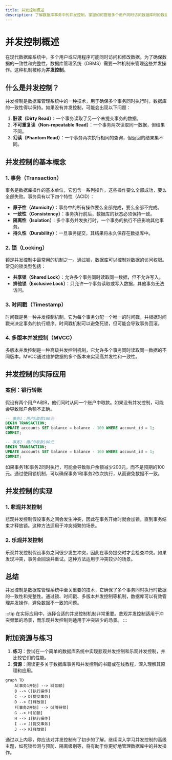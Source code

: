 ```yaml
---
title: 并发控制概述
description: 了解数据库事务中的并发控制，掌握如何管理多个用户同时访问数据库时的数据一致性问题。
---
```


# 并发控制概述

在现代数据库系统中，多个用户或应用程序可能同时访问和修改数据。为了确保数据的一致性和完整性，数据库管理系统（DBMS）需要一种机制来管理这些并发操作。这种机制被称为**并发控制**。

## 什么是并发控制？

并发控制是数据库管理系统中的一种技术，用于确保多个事务同时执行时，数据库的一致性得以保持。如果没有并发控制，可能会出现以下问题：

1. **脏读（Dirty Read）**：一个事务读取了另一个未提交事务的数据。
2. **不可重复读（Non-repeatable Read）**：一个事务两次读取同一数据，但结果不同。
3. **幻读（Phantom Read）**：一个事务两次执行相同的查询，但返回的结果集不同。

## 并发控制的基本概念

### 1. 事务（Transaction）
事务是数据库操作的基本单位，它包含一系列操作，这些操作要么全部成功，要么全部失败。事务具有以下四个特性（ACID）：

- **原子性（Atomicity）**：事务中的所有操作要么全部完成，要么全部不完成。
- **一致性（Consistency）**：事务执行前后，数据库的状态必须保持一致。
- **隔离性（Isolation）**：多个事务并发执行时，一个事务的执行不应影响其他事务。
- **持久性（Durability）**：一旦事务提交，其结果将永久保存在数据库中。

### 2. 锁（Locking）
锁是并发控制中最常用的机制之一。通过锁，数据库可以控制对数据的访问权限。常见的锁类型包括：

- **共享锁（Shared Lock）**：允许多个事务同时读取同一数据，但不允许写入。
- **排他锁（Exclusive Lock）**：只允许一个事务读取或写入数据，其他事务无法访问。

### 3. 时间戳（Timestamp）
时间戳是另一种并发控制机制，它为每个事务分配一个唯一的时间戳，并根据时间戳来决定事务的执行顺序。时间戳机制可以避免死锁，但可能会导致事务回滚。

### 4. 多版本并发控制（MVCC）
多版本并发控制是一种高级并发控制机制，它允许多个事务同时读取同一数据的不同版本。MVCC通过维护数据的多个版本来实现高并发性和一致性。

## 并发控制的实际应用

### 案例：银行转账
假设有两个用户A和B，他们同时从同一个账户中取款。如果没有并发控制，可能会导致账户余额不正确。

```sql
-- 事务1：用户A取款100元
BEGIN TRANSACTION;
UPDATE accounts SET balance = balance - 100 WHERE account_id = 1;
COMMIT;

-- 事务2：用户B取款100元
BEGIN TRANSACTION;
UPDATE accounts SET balance = balance - 100 WHERE account_id = 1;
COMMIT;
```

如果事务1和事务2同时执行，可能会导致账户余额减少200元，而不是预期的100元。通过使用锁机制，可以确保事务1和事务2依次执行，从而避免数据不一致。

## 并发控制的实现

### 1. 悲观并发控制
悲观并发控制假设事务之间会发生冲突，因此在事务开始时就会加锁，直到事务结束才释放锁。这种方法适用于冲突频繁的场景。

### 2. 乐观并发控制
乐观并发控制假设事务之间很少发生冲突，因此在事务提交时才会检查冲突。如果发现冲突，事务会回滚并重试。这种方法适用于冲突较少的场景。

## 总结

并发控制是数据库管理系统中至关重要的技术，它确保了多个事务同时执行时数据的一致性和完整性。通过锁、时间戳、多版本并发控制等机制，数据库可以有效管理并发操作，避免数据不一致的问题。

:::tip
在实际应用中，选择合适的并发控制机制非常重要。悲观并发控制适用于冲突频繁的场景，而乐观并发控制则适用于冲突较少的场景。
:::

## 附加资源与练习

1. **练习**：尝试在一个简单的数据库系统中实现悲观并发控制和乐观并发控制，并比较它们的性能。
2. **资源**：阅读更多关于数据库事务和并发控制的书籍或在线教程，深入理解其原理和应用。

```mermaid
graph TD
    A[事务1开始] --> B[加锁]
    B --> C[执行操作]
    C --> D[提交事务]
    D --> E[释放锁]
    F[事务2开始] --> G[等待锁]
    G --> H[加锁]
    H --> I[执行操作]
    I --> J[提交事务]
    J --> K[释放锁]
```

通过以上内容，你应该对并发控制有了初步的了解。继续深入学习并发控制的高级主题，如死锁检测与预防、隔离级别等，将有助于你更好地管理数据库中的并发操作。
